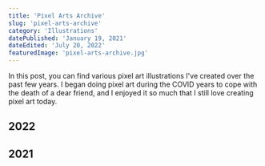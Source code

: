 ```yaml
---
title: 'Pixel Arts Archive'
slug: 'pixel-arts-archive'
category: 'Illustrations'
datePublished: 'January 19, 2021'
dateEdited: 'July 20, 2022'
featuredImage: 'pixel-arts-archive.jpg'
---
```


In this post, you can find various pixel art illustrations I've created over the
past few years. I began doing pixel art during the COVID years to cope with the
death of a dear friend, and I enjoyed it so much that I still love creating
pixel art today.

## 2022

<ImageWithCaption
  src="posts/pixel-arts-archive/tales-from-earthsea.jpg"
  alt="Tales from Earthsea"
  caption="Tales from Earthsea"
  layout="wide"
/>

<ImageWithCaption
  src="posts/pixel-arts-archive/critters-1.jpg"
  alt="The Whooping Crane"
  caption="The Whooping Crane"
  layout="left"
/>

<ImageWithCaption
  src="posts/pixel-arts-archive/critters-2.jpg"
  alt="The Frog"
  caption="The Frog"
  layout="right"
/>

<ImageWithCaption
  src="posts/pixel-arts-archive/critters-3.jpg"
  alt="The Eurasian Tree Sparrow"
  caption="The Eurasian Tree Sparrow"
  layout="left"
/>

<ImageWithCaption
  src="posts/pixel-arts-archive/dark-souls-crow.jpg"
  alt="Dark Souls I"
  caption="Dark Souls I"
  layout="right"
/>

## 2021

<ImageWithCaption
  src="posts/pixel-arts-archive/old-pixel-art-2.jpg"
  alt="Dangerous Berries"
  caption="Dangerous Berries"
  layout="left"
/>

<ImageWithCaption
  src="posts/pixel-arts-archive/little-nightmares-porcelain-bully.jpg"
  alt="Little Nightmares II"
  caption="Little Nightmares II"
  layout="right"
/>

<ImageWithCaption
  src="posts/pixel-arts-archive/the-lord-of-the-rings-moria.jpg"
  alt="The Lord of the Rings"
  caption="The Lord of the Rings"
  layout="left"
/>

<ImageWithCaption
  src="posts/pixel-arts-archive/old-pixel-art-4.jpg"
  alt="The Wanderer"
  caption="The Wanderer"
  layout="right"
/>

<ImageWithCaption
  src="posts/pixel-arts-archive/old-pixel-art-3.jpg"
  alt="Moonlight Church"
  caption="Moonlight Church"
  layout="left"
/>

<ImageWithCaption
  src="posts/pixel-arts-archive/old-pixel-art-1.jpg"
  alt="Steampunk Coffee Shop"
  caption="Steampunk Coffee Shop"
  layout="right"
/>
